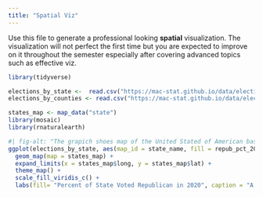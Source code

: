 ```yaml
---
title: "Spatial Viz"
---
```


Use this file to generate a professional looking **spatial** visualization.  The visualization will not perfect the first time but you are expected to improve on it throughout the semester especially after covering advanced topics such as effective viz.


```r
library(tidyverse)
```

```r
elections_by_state <-  read.csv("https://mac-stat.github.io/data/election_2020_by_state.csv")
elections_by_counties <- read.csv("https://mac-stat.github.io/data/election_2020_county.csv")
```


```r
states_map <- map_data("state")
library(mosaic)
library(rnaturalearth)
```


```r
#| fig-alt: "The grapich shoes map of the United Stated of American based on the percentage of each state population the voted Refublican in the 2020 election. Most stated falling between the range of 40% to 60% republican"
ggplot(elections_by_state, aes(map_id = state_name, fill = repub_pct_20)) +
  geom_map(map = states_map) +
  expand_limits(x = states_map$long, y = states_map$lat) +
  theme_map() + 
  scale_fill_viridis_c() +
  labs(fill= "Percent of State Voted Republican in 2020", caption = "A map of the United Stated of American based on the percentage of each state population the voted Refublican in the 2020 election")
```

